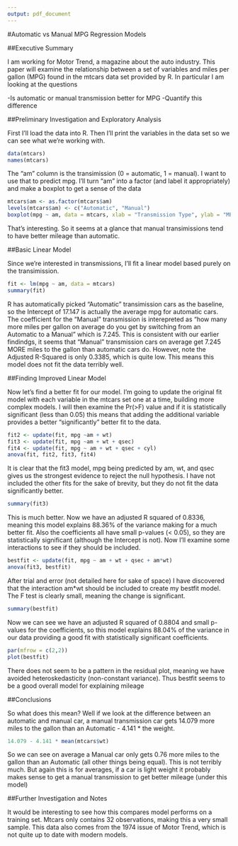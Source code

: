 ```yaml
---
output: pdf_document
---
```

#Automatic vs Manual MPG Regression Models

##Executive Summary

I am working for Motor Trend, a magazine about the auto industry. This paper will examine the relationship between a set of variables and miles per gallon (MPG) found in the mtcars data set provided by R. In particular I am looking at the questions 

-Is automatic or manual transmission better for MPG
-Quantify this difference

##Preliminary Investigation and Exploratory Analysis

First I'll load the data into R. Then I'll print the variables in the data set so we can see what we're working with. 

```r
data(mtcars)
names(mtcars)
```

The "am" column is the transimission (0 = automatic, 1 = manual). I want to use that to predict mpg. I'll turn "am" into a factor (and label it appropriately) and make a boxplot to get a sense of the data

```r
mtcars$am <- as.factor(mtcars$am)
levels(mtcars$am) <- c("Automatic", "Manual")
boxplot(mpg ~ am, data = mtcars, xlab = "Transmission Type", ylab = "MPG", main = "MPG Distribution by Transmission")
```

That's interesting. So it seems at a glance that manual transimissions tend to have better mileage than automatic. 

##Basic Linear Model

Since we're interested in transmissions, I'll fit a linear model based purely on the transimission. 
```r
fit <- lm(mpg ~ am, data = mtcars)
summary(fit)
```

R has automatically picked "Automatic" transimission cars as the baseline, so the Intercept of 17.147 is actually the average mpg for automatic cars. The coefficient for the "Manual" transmission is interepreted as "how many more miles per gallon on average do you get by switching from an Automatic to a Manual" which is 7.245. This is consistent with our earlier findindgs, it seems that "Manual" transmission cars on average get 7.245 MORE miles to the gallon than automatic cars do. However, note the Adjusted R-Squared is only 0.3385, which is quite low. This means this model does not fit the data terribly well. 

##Finding Improved Linear Model

Now let's find a better fit for our model. I'm going to update the original fit model with each variable in the mtcars set one at a time, building more complex models. I will then examine the Pr(>F) value and if it is statistically significant (less than 0.05) this means that adding the additional variable provides a better "significantly" better fit to the data.

```r
fit2 <- update(fit, mpg ~am + wt)
fit3 <- update(fit, mpg ~am + wt + qsec)
fit4 <- update(fit, mpg ~ am + wt + qsec + cyl)
anova(fit, fit2, fit3, fit4)
```

It is clear that the fit3 model, mpg being predicted by am, wt, and qsec gives us the strongest evidence to reject the null hypothesis. I have not included the other fits for the sake of brevity, but they do not fit the data significantly better.  

```r
summary(fit3)
```

This is much better. Now we have an adjusted R squared of 0.8336, meaning this model explains 88.36% of the variance making for a much better fit. Also the coefficients all have small p-values (< 0.05), so they are statistically significant (although the Intercept is not). Now I'll examine some interactions to see if they should be included. 

```r
bestfit <- update(fit, mpg ~ am + wt + qsec + am*wt)
anova(fit3, bestfit)
```

After trial and error (not detailed here for sake of space) I have discovered that the interaction am*wt should be included to create my bestfit model. The F test is clearly small, meaning the change is significant. 

```r
summary(bestfit)
```

Now we can see we have an adjusted R squared of 0.8804 and small p-values for the coefficients, so this model explains 88.04% of the variance in our data providing a good fit with statistically significant coefficients. 


```r
par(mfrow = c(2,2))
plot(bestfit)
```

There does not seem to be a pattern in the residual plot, meaning we have avoided heteroskedasticity (non-constant variance). Thus bestfit seems to be a good overall model for explaining mileage

##Conclusions

So what does this mean? Well if we look at the difference between an automatic and manual car, a manual transmission car gets 14.079 more miles to the gallon than an Automatic - 4.141 * the weight. 

```r
14.079 - 4.141 * mean(mtcars$wt)
```

So we can see on average a Manual car only gets 0.76 more miles to the gallon than an Automatic (all other things being equal). This is not terribly much. But again this is for averages, if a car is light weight it probably makes sense to get a manual transmission to get better mileage (under this model)

##Further Investigation and Notes

It would be interesting to see how this compares model performs on a training set. Mtcars only contains 32 observations, making this a very small sample. This data also comes from the 1974 issue of Motor Trend, which is not quite up to date with modern models. 